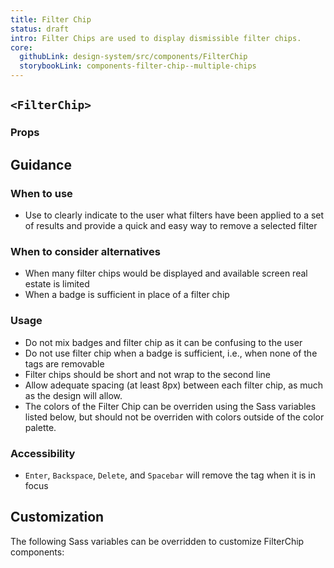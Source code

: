 ```yaml
---
title: Filter Chip
status: draft
intro: Filter Chips are used to display dismissible filter chips.
core:
  githubLink: design-system/src/components/FilterChip
  storybookLink: components-filter-chip--multiple-chips
---
```


## `<FilterChip>`

<StorybookExample
  componentName="filterChip"
  storyId="components-filter-chip--multiple-chips"
/>

### Props

<PropTable componentName="FilterChip" />

## Guidance

### When to use

- Use to clearly indicate to the user what filters have been applied to a set of results and provide a quick and easy way to remove a selected filter

### When to consider alternatives

- When many filter chips would be displayed and available screen real estate is limited
- When a badge is sufficient in place of a filter chip

### Usage

- Do not mix badges and filter chip as it can be confusing to the user
- Do not use filter chip when a badge is sufficient, i.e., when none of the tags are removable
- Filter chips should be short and not wrap to the second line
- Allow adequate spacing (at least 8px) between each filter chip, as much as the design will allow.
- The colors of the Filter Chip can be overriden using the Sass variables listed below, but should not be overriden with colors outside of the color palette.

### Accessibility

- `Enter`, `Backspace`, `Delete`, and `Spacebar` will remove the tag when it is in focus

## Customization

The following Sass variables can be overridden to customize FilterChip components:

<ComponentThemeOptions
  componentname="filter-chip"
/>
